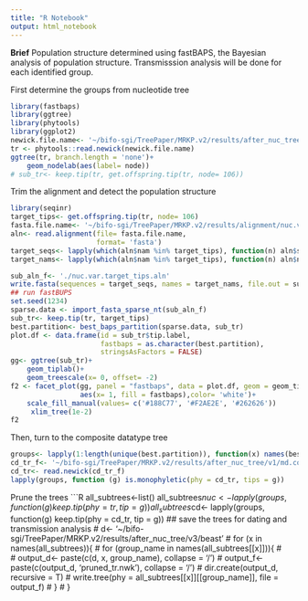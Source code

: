 ```yaml
---
title: "R Notebook"
output: html_notebook
---
```

__Brief__
Population structure determined using fastBAPS, the Bayesian analysis of population structure. Transmisssion analysis will be done for each identified group.

First determine the groups from nucleotide tree
```R
library(fastbaps)
library(ggtree)
library(phytools)
library(ggplot2)
newick.file.name<- '~/bifo-sgi/TreePaper/MRKP.v2/results/after_nuc_tree/v1/nuc.col.nwk'
tr <- phytools::read.newick(newick.file.name)
ggtree(tr, branch.length = 'none')+
    geom_nodelab(aes(label= node))
# sub_tr<- keep.tip(tr, get.offspring.tip(tr, node= 106))
```
Trim the alignment and detect the population structure
```R
library(seqinr)
target_tips<- get.offspring.tip(tr, node= 106)
fasta.file.name<- '~/bifo-sgi/TreePaper/MRKP.v2/results/alignment/nuc.var.aln'
aln<- read.alignment(file= fasta.file.name, 
                     format= 'fasta')
target_seqs<- lapply(which(aln$nam %in% target_tips), function(n) aln$seq[[n]])
target_nams<- lapply(which(aln$nam %in% target_tips), function(n) aln$nam[n])

sub_aln_f<- './nuc.var.target_tips.aln'
write.fasta(sequences = target_seqs, names = target_nams, file.out = sub_aln_f, nbchar = 70)
## run fastBUPS
set.seed(1234)
sparse.data <- import_fasta_sparse_nt(sub_aln_f)
sub_tr<- keep.tip(tr, target_tips)
best.partition<- best_baps_partition(sparse.data, sub_tr)
plot.df <- data.frame(id = sub_tr$tip.label, 
                      fastbaps = as.character(best.partition), 
                      stringsAsFactors = FALSE)
gg<- ggtree(sub_tr)+
    geom_tiplab()+
    geom_treescale(x= 0, offset= -2)
f2 <- facet_plot(gg, panel = "fastbaps", data = plot.df, geom = geom_tile, 
                 aes(x= 1, fill = fastbaps),color= 'white')+
    scale_fill_manual(values= c('#188C77', '#F2AE2E', '#262626'))
     xlim_tree(1e-2)
f2
```
Then, turn to the composite datatype tree
```R
groups<- lapply(1:length(unique(best.partition)), function(x) names(best.partition)[which(best.partition == x)])
cd_tr_f<- '~/bifo-sgi/TreePaper/MRKP.v2/results/after_nuc_tree/v1/md.col.nwk'
cd_tr<- read.newick(cd_tr_f)
lapply(groups, function (g) is.monophyletic(phy = cd_tr, tips = g))
```
Prune the trees 
```R
all_subtrees<-list()
all_subtrees$nuc<- lapply(groups, function(g) keep.tip(phy = tr, tip = g))
all_subtrees$cd<- lapply(groups, function(g) keep.tip(phy = cd_tr, tip = g))
## save the trees for dating and transmission analysis
# d<- '~/bifo-sgi/TreePaper/MRKP.v2/results/after_nuc_tree/v3/beast'
# for (x in names(all_subtrees)){
#     for (group_name in names(all_subtrees[[x]])){
#         
#         output_d<- paste(c(d, x, group_name), collapse = '/')
#         output_f<- paste(c(output_d, 'pruned_tr.nwk'), collapse = '/')
#         dir.create(output_d, recursive = T)
#         write.tree(phy = all_subtrees[[x]][[group_name]], file = output_f)
#     }
# }

